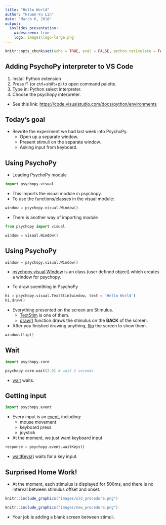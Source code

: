 ```yaml
---
title: "Hello World"
author: "Hsuan-Yu Lin"
date: "March 6, 2018"
output:
  ioslides_presentation:
    widescreen: true
    logo: images\logo-large.png
---
```


```r
knitr::opts_chunk$set(echo = TRUE, eval = FALSE, python.reticulate = FALSE)
```

## Adding PsychoPy interpreter to VS Code

1. Install Python extension
2. Press f1 (or ctrl+shift+p) to open command palette.
3. Type in: Python select interpreter.
4. Choose the psychopy interpreter.

* See this link:
<https://code.visualstudio.com/docs/python/environments>

## Today's goal

* Rewrite the experiment we had last week into PsychoPy.
    + Open up a separate window.
    + Present stimuli on the separate window.
    + Asking input from keyboard.

## Using PsychoPy

* Loading PsychoPy module

``` python
import psychopy.visual
```

* This imports the visual module in psychopy. 
* To use the functions/classes in the visual module:

```python
window = psychopy.visual.Window()
```

* There is another way of importing module

```python
from psychopy import visual

window = visual.Window()
```

## Using PsychoPy

```python
window = psychopy.visual.Window()

```

* [psychopy.visual.Window](http://www.psychopy.org/api/visual/window.html#psychopy.visual.Window) is an class (user defined object) which creates a window for psychopy.

* To draw soemthing in PsychoPy

```python
hi = psychopy.visual.TextStim(window, text = 'Hello World')
hi.draw()
```

* Everything presented on the screen are Stimulus.
    + [TextStim](http://www.psychopy.org/api/visual/textstim.html#psychopy.visual.TextStim) is one of them.
    + [draw()](http://www.psychopy.org/api/visual/textstim.html#psychopy.visual.TextStim.draw) function draws the stimulus on the **BACK** of the screen.
* After you finished drawing anything, [flip](http://www.psychopy.org/api/visual/window.html#psychopy.visual.Window.flip) the screen to show them.

``` python
window.flip()
```

## Wait

``` python
import psychopy.core
```

``` python
psychopy.core.wait(2.0) # wait 2 seconds
```

* [wait](http://www.psychopy.org/api/core.html#psychopy.core.wait) waits.

## Getting input

```python
import psychopy.event
```

* Every input is an [event](http://www.psychopy.org/api/event.html), including:
    + mouse movement
    + keyboard press
    + joystick
    
* At the moment, we just want keyboard input
```python
response = psychopy.event.waitKeys()
```

* [waitKeys()](http://www.psychopy.org/api/event.html#psychopy.event.waitKeys) waits for a key input.

## Surprised Home Work!

* At the moment, each stimulus is displayed for 500ms, and there is no interval between stimulus offset and onset.

<div class="columns-2">
  ```r
  knitr::include_graphics("images/old_procedure.png")
  ```
  
  ```r
  knitr::include_graphics("images/new_procedure.png")
  ```
</div>

* Your job is adding a blank screen between stimuli.